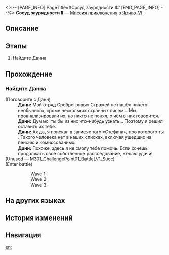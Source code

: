 <%-- [PAGE_INFO]
PageTitle=#Сосуд заурядности II#
[END_PAGE_INFO] --%>
{{Дополнить|Диалоги.}}
{{Миссия Инфобокс
|id              = 2011104
|Название        = 
|Изображение     = Миссия Сосуд заурядности II.png
|Тип             = Миссия приключения
|Событие         = 
|Глава           = 
|Условия         = Завершите миссию [[Миссия приключения]] «[[Сосуд заурядности II]]» и дождитесь ежедневного [[Обновление сервера|обновления сервера]]
|Персонажи       = Данн; Первопроходец
|СтартЛокация    = [[Ярило-VI]] — [[Запретная зона Среброгривых Стражей]]
|Мир             = Ярило-VI
|Предыдущая      = 
|Следующая       = 
|Награды         = Сирил: старое письмо*1 { text = Сирил: старое письмо }
}}
'''Сосуд заурядности II''' — [[Миссия приключения]] в [[Ярило-VI]].

==Описание==
{{Описание|<!--официальное описание из Перекрёстка судеб-->}}

==Этапы==
# Найдите Данна

==Прохождение==
{{Дополнить}}
{{Диалог Конец}}

===Найдите Данна===
{{Описание миссии|тип=Миссия приключения|локация=Запретная зона Среброгривых Стражей|Данн отправил вам сообщение, в котором утверждает, что нашёл что-то интересное там, где вы решили головоломки с ящиками.<br />Отправляйтесь в Запретную зону Среброгривых Стражей и поговорите с ним. Проверьте, вдруг его находка поможет вам лучше понять Сирил.}}
{{Диалог Начало}}

;(Поговорите с Данн)
:'''Данн:''' Мой отряд Среброгривых Стражей не нашёл ничего необычного, кроме нескольких странных писем... Мы проанализировали их, но никто не понял, о чём в них говорится.
:'''Данн:''' Думаю, ты {{MC|ж=смогла|м=смог}} бы из них что-нибудь узнать... Поэтому я решил оставить их тебе.
:'''Данн:''' Ах да, я поискал в записях того «Стефана», про которого ты {{MC|ж=говорила|м=говорил}}. Такого человека нет в наших списках, включая ушедших на пенсию и комиссованных.
:'''Данн:''' Похоже, здесь я не смогу тебе помочь. Если хочешь продолжать своё собственное расследование, желаю удачи!
;(Unused &mdash; M301_ChallengePoint01_BattleLV1_Succ)
;(Enter battle)
:::Wave 1: {{Список врагов|mode=sent|Солдат Среброгривых Стражей*2; Стрелок Среброгривых Стражей*1}}
:::Wave 2: {{Список врагов|mode=sent|Солдат Среброгривых Стражей*1; Стрелок Среброгривых Стражей*2}}
:::Wave 3: {{Список врагов|mode=sent|Солдат Среброгривых Стражей*1; Лейтенант Среброгривых Стражей*1; Стрелок Среброгривых Стражей*1}}
{{Диалог Конец}}

==На других языках==
{{На других языках
|en   = Vessel of Mediocrity (II)
|zhs  = 庸人的容器•其二
|zht  = 庸人的容器•其二
|ja   = 凡人の容器・その2
|ko   = 어리석은 자의 용기(容器)•2
|es   = Recipiente de la mediocridad&nbsp;II
|fr   = Réceptacle de médiocrité (II)
|ru   = Сосуд заурядности II
|th   = ภาชนะแห่งสามัญ 2
|vi   = Rương Của Kẻ Tầm Thường-2
|de   = Behältnis des Mittelmaßes (Teil 2)
|id   = Wadah Orang Biasa (Bagian II)
|pt   = Recipiente da Mediocridade (II)
}}

==История изменений==
{{История изменений|3.5}}

==Навигация==
{{Миссия приключения Навбокс|Глава }}

[[en:]]
